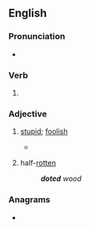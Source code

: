{{also|doteď}}
==English==

===Pronunciation===
* {{IPA|en|/ˈdəʊtɪd/}}

===Verb===
{{head|en|verb form}}

# {{en-past of|dote}}

===Adjective===
{{en-adj}}

# {{lb|en|obsolete}} [[stupid]]; [[foolish]]
#* {{RQ:Spenser Faerie Queene|book=I|canto=VIII|stanza=34|passage=Senseless speech and '''doted''' ignorance.}}
# {{lb|en|US|obsolete}} half-[[rotten]]
#: '''''doted''' wood''

{{Webster 1913}}

===Anagrams===
* {{anagrams|en|a=ddeot|todde}}